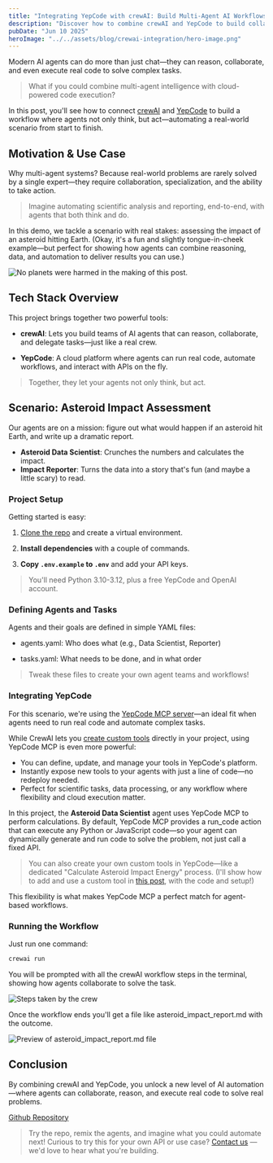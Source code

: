 ```yaml
---
title: "Integrating YepCode with crewAI: Build Multi-Agent AI Workflows That Run Real Code"
description: "Discover how to combine crewAI and YepCode to build collaborative, multi-agent AI workflows that don’t just reason—they act. In this hands-on guide, you’ll set up a fun asteroid impact scenario where agents calculate, automate, and generate real results by running Python or JavaScript code in the cloud. Perfect for anyone interested in next-level AI automation and practical agent orchestration."
pubDate: "Jun 10 2025"
heroImage: "../../assets/blog/crewai-integration/hero-image.png"
---
```


Modern AI agents can do more than just chat—they can reason, collaborate, and even execute real code to solve complex tasks.

> What if you could combine multi-agent intelligence with cloud-powered code execution?

In this post, you'll see how to connect [crewAI](https://crewai.com) and [YepCode](https://yepcode.io) to build a workflow where agents not only think, but act—automating a real-world scenario from start to finish.

## Motivation & Use Case

Why multi-agent systems? Because real-world problems are rarely solved by a single expert—they require collaboration, specialization, and the ability to take action.

> Imagine automating scientific analysis and reporting, end-to-end, with agents that both think and do.

In this demo, we tackle a scenario with real stakes: assessing the impact of an asteroid hitting Earth. (Okay, it's a fun and slightly tongue-in-cheek example—but perfect for showing how agents can combine reasoning, data, and automation to deliver results you can use.)

![No planets were harmed in the making of this post.](/src/assets/blog/crewai-integration/image-01.png)

## Tech Stack Overview

This project brings together two powerful tools:

- **crewAI**: Lets you build teams of AI agents that can reason, collaborate, and delegate tasks—just like a real crew.

- **YepCode**: A cloud platform where agents can run real code, automate workflows, and interact with APIs on the fly.

> Together, they let your agents not only think, but act.

## Scenario: Asteroid Impact Assessment

Our agents are on a mission: figure out what would happen if an asteroid hit Earth, and write up a dramatic report.

- **Asteroid Data Scientist**: Crunches the numbers and calculates the impact.
- **Impact Reporter**: Turns the data into a story that's fun (and maybe a little scary) to read.

### Project Setup

Getting started is easy:

1. [Clone the repo](https://github.com/yepcode/crewai-yepcode-demo) and create a virtual environment.

2. **Install dependencies** with a couple of commands.

3. **Copy `.env.example` to `.env`** and add your API keys.

> You'll need Python 3.10-3.12, plus a free YepCode and OpenAI account.

### Defining Agents and Tasks

Agents and their goals are defined in simple YAML files:

- agents.yaml: Who does what (e.g., Data Scientist, Reporter)

- tasks.yaml: What needs to be done, and in what order

> Tweak these files to create your own agent teams and workflows!

### Integrating YepCode

For this scenario, we're using the [YepCode MCP server](https://github.com/yepcode/mcp-server-js)—an ideal fit when agents need to run real code and automate complex tasks.

While CrewAI lets you [create custom tools](https://docs.crewai.com/concepts/tools) directly in your project, using YepCode MCP is even more powerful:

- You can define, update, and manage your tools in YepCode's platform.
- Instantly expose new tools to your agents with just a line of code—no redeploy needed.
- Perfect for scientific tasks, data processing, or any workflow where flexibility and cloud execution matter.

In this project, the **Asteroid Data Scientist** agent uses YepCode MCP to perform calculations. By default, YepCode MCP provides a run_code action that can execute any Python or JavaScript code—so your agent can dynamically generate and run code to solve the problem, not just call a fixed API.

> You can also create your own custom tools in YepCode—like a dedicated "Calculate Asteroid Impact Energy" process. (I'll show how to add and use a custom tool in [this post](/blog/custom-mcp-tools), with the code and setup!)

This flexibility is what makes YepCode MCP a perfect match for agent-based workflows.

### Running the Workflow

Just run one command:

```bash frame="none"
crewai run
```

You will be prompted with all the crewAI workflow steps in the terminal, showing how agents collaborate to solve the task.

![Steps taken by the crew](/src/assets/blog/crewai-integration/image-02.png)

Once the workflow ends you'll get a file like asteroid_impact_report.md with the outcome.

![Preview of asteroid_impact_report.md file](/src/assets/blog/crewai-integration/image-03.png)

## Conclusion

By combining crewAI and YepCode, you unlock a new level of AI automation—where agents can collaborate, reason, and execute real code to solve real problems.

[Github Repository](https://github.com/yepcode/crewai-yepcode-demo)

> Try the repo, remix the agents, and imagine what you could automate next!
> Curious to try this for your own API or use case? [Contact us](/contact) — we'd love to hear what you're building.
